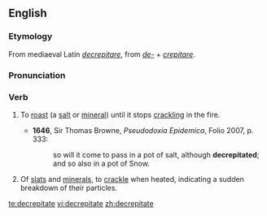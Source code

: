 ==English==
===Etymology===
From mediaeval Latin ''[[decrepitare]]'', from {{L.}} ''[[de-]]'' + ''[[crepitare]]''.

===Pronunciation===
{{IPA|/dɪˈkɹɛpɪteɪt/}}

===Verb===
{{en-verb|decrepitat|es}}

# {{transitive}} To [[roast]] (a [[salt]] or [[mineral]]) until it stops [[crackling]] in the fire.
#*'''1646''', Sir Thomas Browne, ''Pseudodoxia Epidemica'', Folio 2007, p. 333:
#*:so will it come to pass in a pot of salt, although '''decrepitated'''; and so also in a pot of Snow.
# {{intransitive}} Of [[slats]] and [[minerals]], to [[crackle]] when heated, indicating a sudden breakdown of their particles.

[[te:decrepitate]]
[[vi:decrepitate]]
[[zh:decrepitate]]